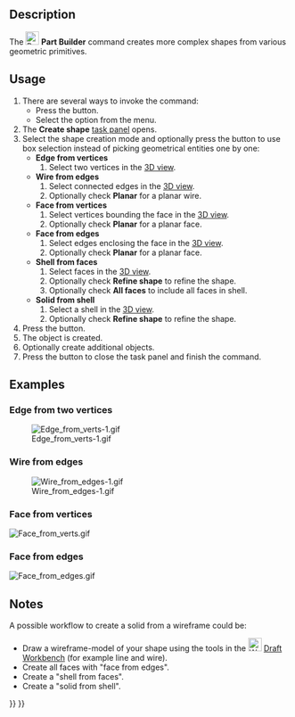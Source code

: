 <languages/>
<translate>

<!--T:6-->
{{Docnav
|[[Part_RegularPolygon|RegularPolygon]]
|[[Part_Extrude|Extrude]]
|[[Part_Workbench|Part]]
|IconL=Part_RegularPolygon.svg
|IconR=Part_Extrude.svg
|IconC=Workbench_Part.svg
}}

<!--T:1-->
{{GuiCommand
|Name=Part Builder
|MenuLocation=Part → Shape builder...
|Workbenches=[[Part_Workbench|Part]]
|SeeAlso=[[Part_Primitives|Part Primitives]]
}}

==Description== <!--T:22-->

<!--T:2-->
The [[Image:Part_Builder.svg|24px]] '''Part Builder''' command creates more complex shapes from various geometric primitives.

==Usage== <!--T:3-->

<!--T:8-->
# There are several ways to invoke the command:
#* Press the {{Button|[[Image:Part_Builder.svg|16px]] [[Part_Builder|Shape builder...]]}} button.
#* Select the {{MenuCommand|Part → [[Image:Part_Builder.svg|16px]] Shape builder...}} option from the menu.
# The '''Create shape''' [[Task_panel|task panel]] opens.
# Select the shape creation mode and optionally press the {{Button|Box selection...}} button to use box selection instead of picking geometrical entities one by one:
#* '''Edge from vertices'''
#*# Select two vertices in the [[3D_view|3D view]].
#* '''Wire from edges'''
#*# Select connected edges in the [[3D_view|3D view]].
#*# Optionally check '''Planar''' for a planar wire.
#* '''Face from vertices'''
#*# Select vertices bounding the face in the [[3D_view|3D view]].
#*# Optionally check '''Planar''' for a planar face.
#* '''Face from edges'''
#*# Select edges enclosing the face in the [[3D_view|3D view]].
#*# Optionally check '''Planar''' for a planar face.
#* '''Shell from faces'''
#*# Select faces in the [[3D_view|3D view]].
#*# Optionally check '''Refine shape''' to refine the shape.
#*# Optionally check '''All faces''' to include all faces in shell.
#* '''Solid from shell'''
#*# Select a shell in the [[3D_view|3D view]].
#*# Optionally check '''Refine shape''' to refine the shape.
# Press the {{Button|Create}} button.
# The object is created.
# Optionally create additional objects.
# Press the {{Button|Close}} button to close the task panel and finish the command.

==Examples== <!--T:24-->

===Edge from two vertices=== <!--T:9-->

<!--T:10-->
[[Image:Edge from verts-1.gif]]

===Wire from edges=== <!--T:11--> 

<!--T:13-->
[[File:Wire_from_edges-1.gif]]

===Face from vertices=== <!--T:14-->

</translate>
[[File:Face_from_verts.gif]]
<translate>

===Face from edges=== <!--T:16-->

</translate>
[[File:Face_from_edges.gif]]
<translate>

==Notes== <!--T:23-->

<!--T:5-->
A possible workflow to create a solid from a wireframe could be:
* Draw a wireframe-model of your shape using the tools in the [[Image:Workbench_Draft.svg|24px]] [[Draft_Workbench|Draft Workbench]] (for example line and wire).
* Create all faces with "face from edges".
* Create a "shell from faces".
* Create a "solid from shell".


<!--T:7-->
{{Docnav
|[[Part_RegularPolygon|RegularPolygon]]
|[[Part_Extrude|Extrude]]
|[[Part_Workbench|Part]]
|IconL=Part_RegularPolygon.svg
|IconR=Part_Extrude.svg
|IconC=Workbench_Part.svg
}}

</translate>
{{Part Tools navi{{#translation:}}}}
{{Userdocnavi{{#translation:}}}}
